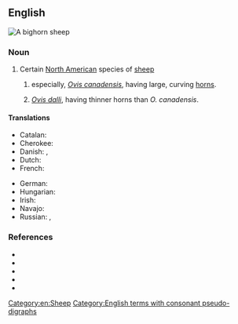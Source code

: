 ==English==
[[File:New Mexico Bighorn Sheep.JPG|thumb|A '''bighorn sheep''']]
{{wikipedia}}
{{wikispecies|Ovis canadensis}}

===Noun===
{{en-noun|bighorn sheep}}

# Certain [[North American]] species of [[sheep]]
#: {{syn|en|bighorn}}
## especially, ''[[Ovis canadensis]]'', having large, curving [[horn]]s.
## {{rfv-sense|en}} ''[[Ovis dalli]]'', having thinner horns than ''O. canadensis''.
##: {{syn|en|thinhorn sheep|thinhorn|Dall sheep}}

====Translations====
{{trans-top|a North American wild sheep}}
* Catalan: {{t|ca|mufló de les Muntanyes Rocalloses|m}}
* Cherokee: {{t|chr|ᎡᏆᏧᎵᎩ ᎤᏃᏕᎾ}}
* Danish: {{t|da|bighornfår|n}}, {{t|da|tykhornsfår|n}}
* Dutch: {{t+|nl|dikhoornschaap|n}}
* French: {{t+|fr|mouflon du Canada|m}}
{{trans-mid}}
* German: {{t|de|Dickhornschaf}}
* Hungarian: {{t|hu|kanadai vadjuh}}
* Irish: {{t|ga|caora mhóradharcach|f}}
* Navajo: {{t|nv|tsétah dibé}}
* Russian: {{t|ru|толсторо́г|m}}, {{t|ru|толсторо́гий бара́н|m}}
{{trans-bottom}}

===References===
* {{pedia|Bighorn sheep}}
* {{specieslite|i=1|Ovis canadensis}}
* {{specieslite|i=1|Ovis dalli}}
* {{comcatlite|i=1|Ovis canadensis}}
* {{comcatlite|i=1|Ovis dalli}}

[[Category:en:Sheep]]
[[Category:English terms with consonant pseudo-digraphs]]